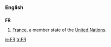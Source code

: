 ===English===
==={{abbreviation}}===
'''FR'''
#[[France]], a member state of the [[United Nations]].

[[ie:FR]]
[[tr:FR]]